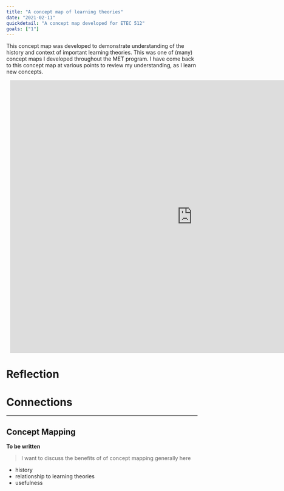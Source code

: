 ```yaml
---
title: "A concept map of learning theories"
date: "2021-02-11"
quickdetail: "A concept map developed for ETEC 512"
goals: ["1"]
---
```


This concept map was developed to demonstrate understanding of the history and context of important learning theories. This was one of (many) concept maps I developed throughout the MET program. I have come back to this concept map at various points to review my understanding, as I learn new concepts. 

<div style="width: 960px; height: 720px; margin: 10px; position: relative;">
    <iframe allowfullscreen 
    frameborder="0" 
    style="width:960px; height:720px" 
    src="https://lucid.app/documents/embeddedchart/5cbf4c24-0cac-4c11-acba-bb4c5a0baa9e" id="Q.OpdackJDJZ">
    </iframe>
</div>

# Reflection


# Connections

---
## Concept Mapping 

**To be written**

> I want to discuss the benefits of of concept mapping generally here

- history
- relationship to learning theories
- usefulness 
